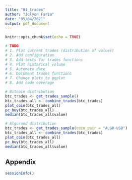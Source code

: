 ```yaml
---
title: "01_trades"
author: "Jolyon Faria"
date: "05/04/2021"
output: pdf_document
---
```


```r
knitr::opts_chunk$set(echo = TRUE)
```

```r

# TODO
# 1. Plot current trades (distribution of values)
# 2. Add configuration
# 3. Add tests for trades functions
# 4. Plot historical volume
# 5. Automate date
# 6. Document trades functions
# 7. Change plots to ggplot
# 8. Add code coverage

```

```r

# Bitcoin distribution
btc_trades <- get_trades_sample() 
btc_trades_all <- combine_trades(btc_trades)
plot_coin(btc_trades_all)
pc_buy(btc_trades_all)
median(btc_trades_all$value)

```

```r

# Algorand distribution
btc_trades <- get_trades_sample(coin_pair = "ALGO-USD") 
btc_trades_all <- combine_trades(btc_trades)
plot_coin(btc_trades_all)
pc_buy(btc_trades_all)
median(btc_trades_all$value)

```

## Appendix

```r
sessionInfo()
```

